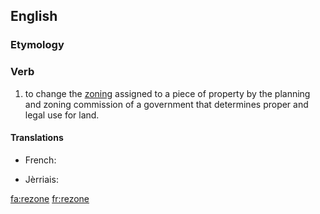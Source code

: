 ==English==

===Etymology===
{{prefix|re|zone|lang=en}}

===Verb===
{{en-verb|rezones|rezoning|rezoned|rezoned}}

# to change the [[zoning]] assigned to a piece of property by the planning and zoning commission of a government that determines proper and legal use for land.

====Translations====
{{trans-top|to change the zoning assigned to a piece of property}}
* French: {{t+|fr|redécouper}}
{{trans-mid}}
* Jèrriais: {{t|roa-jer|r'zôner}}
{{trans-bottom}}

[[fa:rezone]]
[[fr:rezone]]